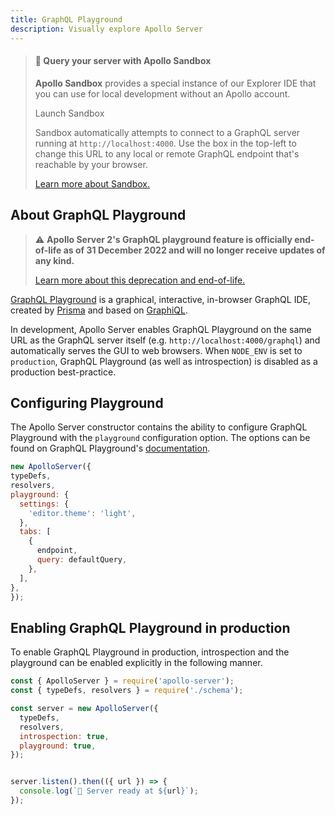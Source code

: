 ```yaml
---
title: GraphQL Playground
description: Visually explore Apollo Server
---
```


<blockquote>

#### 📣 Query your server with Apollo Sandbox

**Apollo Sandbox** provides a special instance of our Explorer IDE that you can use for local development without an Apollo account.

<p style={{"margin-top": "15px", "margin-bottom": "15px"}}>
  <ButtonLink
    size="lg"
    colorScheme="indigo"
    href="https://studio.apollographql.com/sandbox/?referrer=docs-content"
    isExternal
  >
    Launch Sandbox
  </ButtonLink>
</p>

Sandbox automatically attempts to connect to a GraphQL server running at `http://localhost:4000`. Use the box in the top-left to change this URL to any local or remote GraphQL endpoint that's reachable by your browser.

[Learn more about Sandbox.](/graphos/explorer/sandbox)

</blockquote>

## About GraphQL Playground

> ⚠️ **Apollo Server 2's GraphQL playground feature is officially end-of-life as of 31 December 2022 and will no longer receive updates of any kind.**
>
>[Learn more about this deprecation and end-of-life.](/apollo-server/previous-versions#apollo-server-2)

[GraphQL Playground](https://github.com/prismagraphql/graphql-playground) is a graphical, interactive, in-browser GraphQL IDE, created by [Prisma](https://www.prisma.io/) and based on [GraphiQL](https://github.com/graphql/graphiql).

In development, Apollo Server enables GraphQL Playground on the same URL as the GraphQL server itself (e.g. `http://localhost:4000/graphql`) and automatically serves the GUI to web browsers.  When `NODE_ENV` is set to `production`, GraphQL Playground (as well as introspection) is disabled as a production best-practice.

## Configuring Playground

The Apollo Server constructor contains the ability to configure GraphQL Playground with the `playground` configuration option. The options can be found on GraphQL Playground's [documentation](https://github.com/prismagraphql/graphql-playground/#usage).

```js
new ApolloServer({
typeDefs,
resolvers,
playground: {
  settings: {
    'editor.theme': 'light',
  },
  tabs: [
    {
      endpoint,
      query: defaultQuery,
    },
  ],
},
});
```

## Enabling GraphQL Playground in production

To enable GraphQL Playground in production, introspection and the playground can be enabled explicitly in the following manner.

```js {7-8}
const { ApolloServer } = require('apollo-server');
const { typeDefs, resolvers } = require('./schema');

const server = new ApolloServer({
  typeDefs,
  resolvers,
  introspection: true,
  playground: true,
});


server.listen().then(({ url }) => {
  console.log(`🚀 Server ready at ${url}`);
});
```
